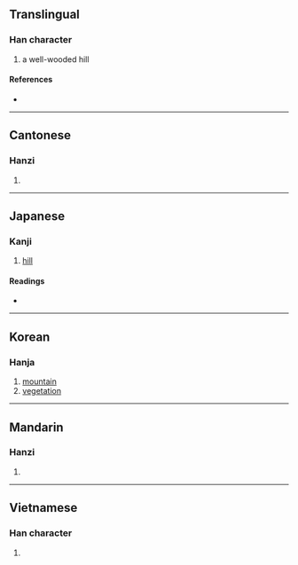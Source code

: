 {{character info/new}}
==Translingual==

===Han character===
{{Han char|rn=46|rad=山|as=05|sn=8|four=24760|canj=UJR|ids=⿰山古}}

# a well-wooded hill

====References====
* {{Han ref|kx=0309.330|dkj=08003|dj=0610.020|hdz=10765.170|uh=5CB5|ud=23733|bh=CC5E|bd=52318}}

----

==Cantonese==

===Hanzi===
{{yue-hanzi|jyut=[[wu6]]|y=wu6}}

# {{defn|lang=yue|sort=山05}}

----

==Japanese==

===Kanji===
{{ja-kanji|grade=|rs=山05}}

# [[hill]]

====Readings====
* {{ja-readings|on=[[こ]] (ko), [[ご]] (go)|kun=[[やま]] (yama)}}

----

==Korean==

===Hanja===
{{ko-hanja|hangeul=[[호]]|rv=ho|mr=ho}}

# [[mountain]]
# [[vegetation]]

----

==Mandarin==

===Hanzi===
{{cmn-hanzi|pin=[[hù]] ([[hu4]])|wg=hu<sup>4</sup>}}

# {{defn|lang=cmn|sort=山05}}

----

==Vietnamese==

===Han character===
{{vi-readings|rs=山05|hanviet=hô}}

# {{defn|lang=vi|sort=山05}}